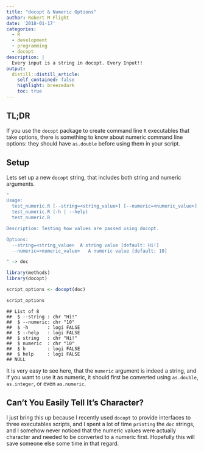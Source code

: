 ```yaml
---
title: "docopt & Numeric Options"
author: Robert M Flight
date: '2018-01-17'
categories: 
  - R
  - development
  - programming
  - docopt
description: |
  Every input is a string in docopt. Every Input!!
output:
  distill::distill_article:
    self_contained: false
    highlight: breezedark
    toc: true
---
```


## TL;DR

If you use the `docopt` package to create command line `R` executables that take
options, there is something to know about numeric command line options: they should
have `as.double` before using them in your script.

## Setup

Lets set up a new `docopt` string, that includes both string and
numeric arguments.

```r
"
Usage:
  test_numeric.R [--string=<string_value>] [--numeric=<numeric_value>]
  test_numeric.R (-h | --help)
  test_numeric.R

Description: Testing how values are passed using docopt.

Options:
  --string=<string_value>  A string value [default: Hi!]
  --numeric=<numeric_value>   A numeric value [default: 10]

" -> doc
```

```r
library(methods)
library(docopt)

script_options <- docopt(doc)

script_options
```

```
## List of 8
##  $ --string : chr "Hi!"
##  $ --numeric: chr "10"
##  $ -h       : logi FALSE
##  $ --help   : logi FALSE
##  $ string   : chr "Hi!"
##  $ numeric  : chr "10"
##  $ h        : logi FALSE
##  $ help     : logi FALSE
## NULL
```

It is very easy to see here, that the `numeric` argument is indeed a string, and
if you want to use it as numeric, it should first be converted using `as.double`,
`as.integer`, or even `as.numeric`.

## Can't You Easily Tell It's Character?

I just bring this up because I recently used `docopt` to provide interfaces to
three executables scripts, and I spent a lot of time `printing` the `doc` strings,
and I somehow never noticed that the numeric values were actually character and
needed to be converted to a numeric first. Hopefully this will save someone else
some time in that regard.
